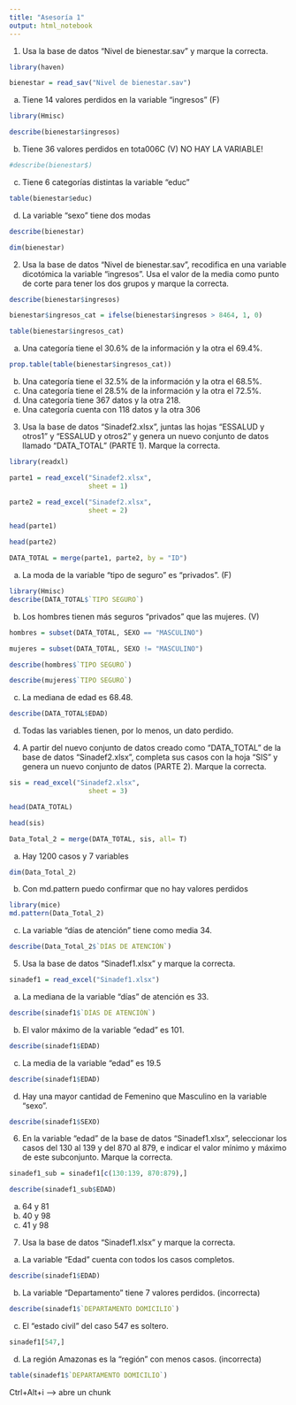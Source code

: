 ```yaml
---
title: "Asesoría 1"
output: html_notebook
---
```


1.	Usa la base de datos “Nivel de bienestar.sav” y marque la correcta.
```r
library(haven)

bienestar = read_sav("Nivel de bienestar.sav")
```

a.	Tiene 14 valores perdidos en la variable “ingresos” (F)
```r
library(Hmisc)

describe(bienestar$ingresos)
```

b.	Tiene 36 valores perdidos en tota006C (V) NO HAY LA VARIABLE!
```r
#describe(bienestar$)
```

c.	Tiene 6 categorías distintas la variable “educ”
```r
table(bienestar$educ)
```

d.	La variable “sexo” tiene dos modas
```r
describe(bienestar)
```

```r
dim(bienestar)
```

2.	Usa la base de datos “Nivel de bienestar.sav”, recodifica en una variable dicotómica la variable “ingresos”. Usa el valor de la media como punto de corte para tener los dos grupos y marque la correcta.

```r
describe(bienestar$ingresos)
```

```r
bienestar$ingresos_cat = ifelse(bienestar$ingresos > 8464, 1, 0)
```

```r
table(bienestar$ingresos_cat)
```

a.	Una categoría tiene el 30.6% de la información y la otra el 69.4%.
```r
prop.table(table(bienestar$ingresos_cat))
```

b.	Una categoría tiene el 32.5% de la información y la otra el 68.5%.
c.	Una categoría tiene el 28.5% de la información y la otra el 72.5%.
d.	Una categoría tiene 367 datos y la otra 218.
e.	Una categoría cuenta con 118 datos y la otra 306

3.	Usa la base de datos “Sinadef2.xlsx”, juntas las hojas “ESSALUD y otros1” y “ESSALUD y otros2” y genera un nuevo conjunto de datos llamado “DATA_TOTAL” (PARTE 1). Marque la correcta.
```r
library(readxl)

parte1 = read_excel("Sinadef2.xlsx", 
                    sheet = 1)
```

```r
parte2 = read_excel("Sinadef2.xlsx", 
                    sheet = 2)
```

```r
head(parte1)
```

```r
head(parte2)
```

```r
DATA_TOTAL = merge(parte1, parte2, by = "ID")
```

a.	La moda de la variable “tipo de seguro” es “privados”. (F)
```r
library(Hmisc)
describe(DATA_TOTAL$`TIPO SEGURO`)
```

b.	Los hombres tienen más seguros “privados” que las mujeres. (V)
```r
hombres = subset(DATA_TOTAL, SEXO == "MASCULINO")
```

```r
mujeres = subset(DATA_TOTAL, SEXO != "MASCULINO")
```

```r
describe(hombres$`TIPO SEGURO`)
```
```r
describe(mujeres$`TIPO SEGURO`)
```

c.	La mediana de edad es 68.48.
```r
describe(DATA_TOTAL$EDAD)
```

d.	Todas las variables tienen, por lo menos, un dato perdido. 

4.	A partir del nuevo conjunto de datos creado como “DATA_TOTAL” de la base de datos “Sinadef2.xlsx”, completa sus casos con la hoja “SIS” y genera un nuevo conjunto de datos (PARTE 2). Marque la correcta.
```r
sis = read_excel("Sinadef2.xlsx", 
                    sheet = 3)
```

```r
head(DATA_TOTAL)
```

```r
head(sis)
```

```r
Data_Total_2 = merge(DATA_TOTAL, sis, all= T)
```

a.	Hay 1200 casos y 7 variables 
```r
dim(Data_Total_2)
```

b.	Con md.pattern puedo confirmar que no hay valores perdidos
```r
library(mice)
md.pattern(Data_Total_2)
```

c.	La variable “días de atención” tiene como media 34.
```r
describe(Data_Total_2$`DÍAS DE ATENCIÓN`)
```
5.	Usa la base de datos “Sinadef1.xlsx” y marque la correcta.
```r
sinadef1 = read_excel("Sinadef1.xlsx")
```

a.	La mediana de la variable “días” de atención es 33.
```r
describe(sinadef1$`DÍAS DE ATENCIÓN`)
```

b.	El valor máximo de la variable “edad” es 101.
```r
describe(sinadef1$EDAD)
```

c.	La media de la variable “edad” es 19.5
```r
describe(sinadef1$EDAD)
```

d.	Hay una mayor cantidad de Femenino que Masculino en la variable “sexo”.
```r
describe(sinadef1$SEXO)
```

6.	En la variable “edad” de la base de datos “Sinadef1.xlsx”, seleccionar los casos del 130 al 139 y del 870 al 879, e indicar el valor mínimo y máximo de este subconjunto. Marque la correcta.
```r
sinadef1_sub = sinadef1[c(130:139, 870:879),]
```

```r
describe(sinadef1_sub$EDAD)
```


a.	64 y 81
b.	40 y 98
c.	41 y 98


7.	Usa la base de datos “Sinadef1.xlsx” y marque la correcta.
a.	La variable “Edad” cuenta con todos los casos completos.
```r
describe(sinadef1$EDAD)
```

b.	La variable “Departamento” tiene 7 valores perdidos. (incorrecta)
```r
describe(sinadef1$`DEPARTAMENTO DOMICILIO`)
```

c.	El “estado civil” del caso 547 es soltero.
```r
sinadef1[547,]
```

 d.	La región Amazonas es la “región” con menos casos. (incorrecta)
```r
table(sinadef1$`DEPARTAMENTO DOMICILIO`)
```


Ctrl+Alt+i --> abre un chunk
